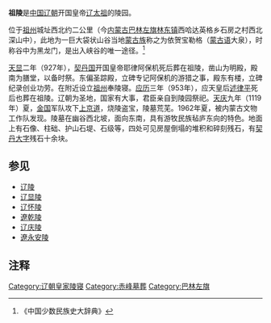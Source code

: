 {{文物保护单位
| 级别 = 全国
| 名称 = [[辽陵|辽陵]]及奉陵邑<br />祖陵
| 图片 = 
| 编号 = 3-247
| 分类 = 古墓葬
| 时代 = [[辽|辽]]
| 所在 = [[内蒙古自治区|内蒙古自治区]] [[巴林左旗|巴林左旗]]
| 登录 = 1988年
| Cat = 内蒙古全国重点文物保护单位
}}
'''祖陵'''是[[中国|中国]][[辽朝|辽朝]]开国皇帝[[辽太祖|辽太祖]]的陵园。

位于[[祖州|祖州]]城址西北约二公里（今[[内蒙古|内蒙古]][[巴林左旗|巴林左旗]][[林东镇|林东镇]]西哈达英格乡石房之村西北深山中），此地为一巨大袋状山谷当地[[蒙古族|蒙古族]]称之为依贺宝勒格（[[蒙古语|蒙古语]]大泉），时称谷中为黑龙门，是出入峡谷的唯一途径。<ref>《中国少数民族史大辞典》</ref>

[[天显|天显]]二年（927年），[[契丹国|契丹国]]开国皇帝耶律阿保机死后葬在祖陵，凿山为明殿，殿南为膳堂，以备时祭。东偏圣踪殿，立碑专记阿保机的游猎之事，殿东有楼，立碑纪录创业功劳。在附近设立[[祖州|祖州]]奉陵寝。[[应历|应历]]三年（953年），应天皇后[[述律平|述律平]]死后也葬在祖陵。辽朝为圣地，国家有大事，君臣亲自到陵园祭祀。[[天庆_(辽朝)|天庆]]九年（1119年）夏，[[金国|金国]]军队攻下[[上京道|上京道]]，烧陵盗宝，陵墓荒芜。1962年夏，被内蒙古文物工作队发现。陵墓在幽谷西北坡，面向东南，具有游牧民族毡庐东向的特色。地面上有石像、柱础、护山石堤、石级等，四处可见房屋倒塌的堆积和碎刻残石，有[[契丹大字|契丹大字]]残石十余块。
== 参见 ==
* [[辽陵|辽陵]]
* [[辽显陵|辽显陵]]
* [[辽怀陵|辽怀陵]]
* [[遼乾陵|遼乾陵]]
* [[辽庆陵|辽庆陵]]
* [[遼永安陵|遼永安陵]]
==注释==
{{Reflist|2}}

[[Category:辽朝皇家陵寝|Category:辽朝皇家陵寝]]
[[Category:赤峰墓葬|Category:赤峰墓葬]]
[[Category:巴林左旗|Category:巴林左旗]]